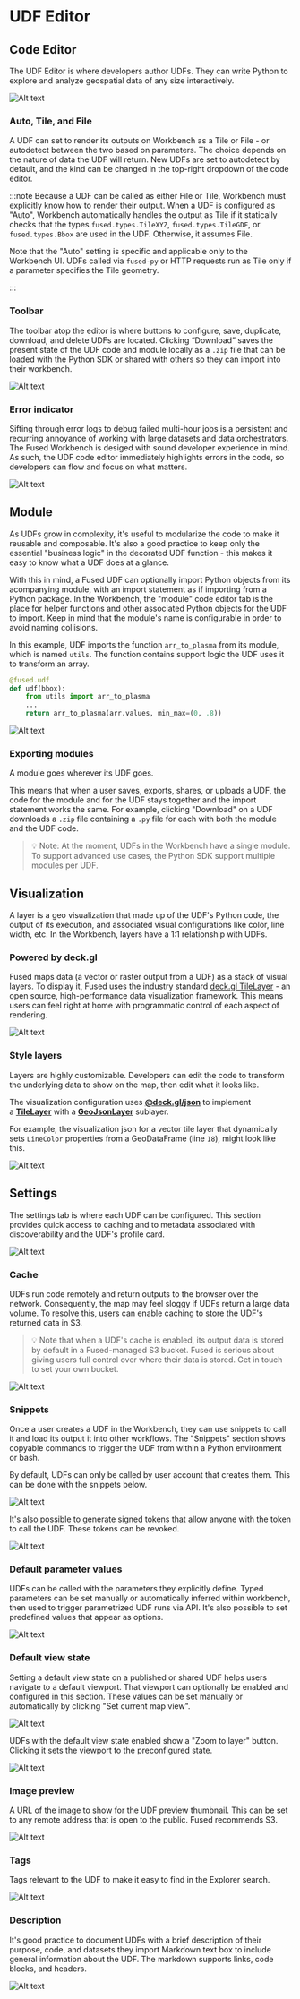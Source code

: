 
# UDF Editor

## Code Editor

The UDF Editor is where developers author UDFs. They can write Python to explore and analyze geospatial data of any size interactively.

![Alt text](https://fused-magic.s3.us-west-2.amazonaws.com/docs_assets/image-1.png)

### Auto, Tile, and File

A UDF can set to render its outputs on Workbench as a Tile or File - or autodetect between the two based on parameters. The choice depends on the nature of data the UDF will return. New UDFs are set to autodetect by default, and the kind can be changed in the top-right dropdown of the code editor.

<!-- You can read more about the difference between the two types of outputs in the [core concepts section](/core_concepts/#tile-vs-file-udfs). -->

<!-- ![alt text](image.png) -->

:::note
Because a UDF can be called as either File or Tile, Workbench must explicitly know how to render their output. When a UDF is configured as "Auto", Workbench automatically handles the output as Tile if it statically checks that the types `fused.types.TileXYZ`, `fused.types.TileGDF`, or `fused.types.Bbox` are used in the UDF. Otherwise, it assumes File.

Note that the "Auto" setting is specific and applicable only to the Workbench UI. UDFs called via `fused-py` or HTTP requests run as Tile only if a parameter specifies the Tile geometry. 

:::

### Toolbar

The toolbar atop the editor is where buttons to configure, save, duplicate, download, and delete UDFs are located. Clicking “Download” saves the present state of the UDF code and module locally as a `.zip` file that can be loaded with the Python SDK or shared with others so they can import into their workbench.

![Alt text](https://fused-magic.s3.us-west-2.amazonaws.com/docs_assets/image-34.png)


### Error indicator

Sifting through error logs to debug failed multi-hour jobs is a persistent and recurring annoyance of working with large datasets and data orchestrators. The Fused Workbench is desiged with sound developer experience in mind. As such, the UDF code editor immediately highlights errors in the code, so developers can flow and focus on what matters.

![Alt text](https://fused-magic.s3.us-west-2.amazonaws.com/docs_assets/gifs/editor_error.gif)



## Module


As UDFs grow in complexity, it's useful to modularize the code to make it reusable and composable. It's also a good practice to keep only the essential "business logic" in the decorated UDF function - this makes it easy to know what a UDF does at a glance.

With this in mind, a Fused UDF can optionally import Python objects from its acompanying module, with an import statement as if importing from a Python package. In the Workbench, the "module" code editor tab is the place for helper functions and other associated Python objects for the UDF to import. Keep in mind that the module's name is configurable in order to avoid naming collisions.

In this example, UDF imports the function `arr_to_plasma` from its module, which is named `utils`. The function contains support logic the UDF uses it to transform an array.

```python
@fused.udf
def udf(bbox):
    from utils import arr_to_plasma
    ...
    return arr_to_plasma(arr.values, min_max=(0, .8))
```

![Alt text](https://fused-magic.s3.us-west-2.amazonaws.com/docs_assets/image-33.png)

### Exporting modules

A module goes wherever its UDF goes.

This means that when a user saves, exports, shares, or uploads a UDF, the code for the module and for the UDF stays together and the import statement works the same. For example, clicking "Download" on a UDF downloads a `.zip` file containing a `.py` file for each with both the module and the UDF code.

> 💡 Note: At the moment, UDFs in the Workbench have a single module. To support advanced use cases, the Python SDK support multiple modules per UDF.


## Visualization


A layer is a geo visualization that made up of the UDF's Python code, the output of its execution, and associated visual configurations like color, line width, etc. In the Workbench, layers have a 1:1 relationship with UDFs.

### Powered by deck.gl

Fused maps data (a vector or raster output from a UDF) as a stack of visual layers. To display it, Fused uses the industry standard [deck.gl TileLayer](https://deck.gl/docs/api-reference/geo-layers/tile-layer) - an open source, high-performance data visualization framework. This means users can feel right at home with programmatic control of each aspect of rendering.

![Alt text](https://fused-magic.s3.us-west-2.amazonaws.com/docs_assets/image-7.png)

### Style layers

Layers are highly customizable. Developers can edit the code to transform the underlying data to show on the map, then edit what it looks like.

The visualization configuration uses **[@deck.gl/json](https://deck.gl/docs/api-reference/json/conversion-reference)** to implement a **[TileLayer](https://deck.gl/docs/api-reference/geo-layers/tile-layer)** with a **[GeoJsonLayer](https://deck.gl/docs/api-reference/layers/geojson-layer)** sublayer.

For example, the visualization json for a vector tile layer that dynamically sets `LineColor` properties from a GeoDataFrame (line `18`), might look like this.

![Alt text](https://fused-magic.s3.us-west-2.amazonaws.com/docs_assets/image-5.png)

## Settings


The settings tab is where each UDF can be configured. This section provides quick access to caching and to metadata associated with discoverability and the UDF's profile card.


![Alt text](https://fused-magic.s3.us-west-2.amazonaws.com/docs_assets/image-27.png)

### Cache

UDFs run code remotely and return outputs to the browser over the network. Consequently, the map may feel sloggy if UDFs return a large data volume. To resolve this, users can enable caching to store the UDF's returned data in S3.

> 💡 Note that when a UDF's cache is enabled, its output data is stored by default in a Fused-managed S3 bucket. Fused is serious about giving users full control over where their data is stored. Get in touch to set your own bucket.

![Alt text](https://fused-magic.s3.us-west-2.amazonaws.com/docs_assets/image-28.png)

### Snippets

Once a user creates a UDF in the Workbench, they can use snippets to call it and load its output it into other workflows. The "Snippets" section shows copyable commands to trigger the UDF from within a Python environment or bash.

By default, UDFs can only be called by user account that creates them. This can be done with the snippets below.

![Alt text](https://fused-magic.s3.us-west-2.amazonaws.com/docs_assets/snippets2.png)

It's also possible to generate signed tokens that allow anyone with the token to call the UDF. These tokens can be revoked.

![Alt text](https://fused-magic.s3.us-west-2.amazonaws.com/docs_assets/gifs/sign_url.gif)





### Default parameter values

UDFs can be called with the parameters they explicitly define. Typed parameters can be set manually or automatically inferred within workbench, then used to trigger parametrized UDF runs via API. It's also possible to set predefined values that appear as options.

![Alt text](https://fused-magic.s3.us-west-2.amazonaws.com/docs_assets/gifs/parameters.gif)

### Default view state

Setting a default view state on a published or shared UDF helps users navigate to a default viewport. That viewport can optionally be enabled and configured in this section. These values can be set manually or automatically by clicking "Set current map view".

![Alt text](https://fused-magic.s3.us-west-2.amazonaws.com/docs_assets/default_view_state.png)

UDFs with the default view state enabled show a "Zoom to layer" button. Clicking it sets the viewport to the preconfigured state.


![Alt text](https://fused-magic.s3.us-west-2.amazonaws.com/docs_assets/gifs/zoom_to_layer.gif)

### Image preview

A URL of the image to show for the UDF preview thumbnail. This can be set to any remote address that is open to the public. Fused recommends S3.

![Alt text](https://fused-magic.s3.us-west-2.amazonaws.com/docs_assets/image-30.png)

### Tags

Tags relevant to the UDF to make it easy to find in the Explorer search.

![Alt text](https://fused-magic.s3.us-west-2.amazonaws.com/docs_assets/image-31.png)

### Description

It's good practice to document UDFs with a brief description of their purpose, code, and datasets they import Markdown text box to include general information about the UDF. The markdown supports links, code blocks, and headers.

![Alt text](https://fused-magic.s3.us-west-2.amazonaws.com/docs_assets/image-32.png)

